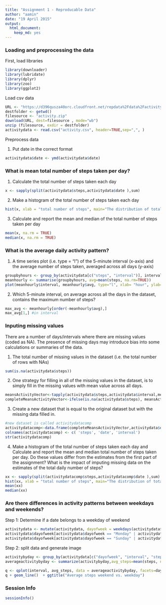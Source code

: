 ```yaml
---
title: "Assignment 1 - Reproducable Data"
author: "aamin"
date: "19 April 2015"
output:
  html_document:
    keep_md: yes
---
```



### Loading and preprocessing the data

First, load libraries
```r
library(downloader)
library(lubridate)
library(dplyr)
library(zoo)
library(ggplot2)
```


Load csv data
```r

URL <- "https://d396qusza40orc.cloudfront.net/repdata%2Fdata%2Factivity.zip"
destfolder <- getwd()
filesource <- "activity.zip"
download(URL, dest=filesource , mode="wb") 
unzip (filesource, exdir = destfolder)
activitydata <- read.csv("activity.csv", header=TRUE,sep=",", )  

```


Preprocess data

1. Put date in the correct format
```r
activitydata$date <- ymd(activitydata$date)
```


### What is mean total number of steps taken per day?

1. Calculate the total number of steps taken each day
```r
x <- sapply(split(activitydata$steps,activitydata$date ),sum)
```

2.  Make a histogram of the total number of steps taken each day
```r
hist(x, xlab = "total number of steps", main="The distribution of total numbers of steps each day")
```

3. Calculate and report the mean and median of the total number of steps taken per day
```r
mean(x, na.rm = TRUE)
median(x, na.rm = TRUE)
```


### What is the average daily activity pattern?

1. A time series plot (i.e. type = "l") of the 5-minute interval (x-axis) and the average number of steps taken, averaged across all days (y-axis)
```r
groupbyhours <- group_by(activitydata[c("steps", "interval")], interval)
meanhourly <- summarise(groupbyhours, avg=mean(steps, na.rm=TRUE))
plot(meanhourly$interval, meanhourly$avg, type="l", xlab= "hour", ylab= "steps", col="black" , lwd=1)     

```

2. Which 5-minute interval, on average across all the days in the dataset, contains the maximum number of steps?

```r
max_avg <- meanhourly[order(-meanhourly$avg),]
max_avg[1,] #in interval

```

### Inputing missing values
There are a number of days/intervals where there are missing values (coded as NA). The presence of missing days may introduce bias into some calculations or summaries of the data.

1. The total number of missing values in the dataset (i.e. the total number of rows with NAs)

```r
sum(is.na(activitydata$steps))
```

2. One strategy for filling in all of the missing values in the dataset, is to simply fill in the missing values with mean value across all days.

```r
meansActivityVector<-tapply(activitydata$steps,activitydata$interval,mean,na.rm=TRUE) 
completeMeansActivityVector<-ifelse(is.na(activitydata$steps), meansActivityVector, activitydata$steps)
```



3. Create a new dataset that is equal to the original dataset but with the missing data filled in.

```r
#new dataset is called activitydatacomp
activitydatacomp<-data.frame(completeMeansActivityVector,activitydata$date,activitydata$interval) 
colnames(activitydatacomp) <- c( 'steps', 'date', 'interval')
str(activitydatacomp)

```

4. Make a histogram of the total number of steps taken each day and Calculate and report the mean and median total number of steps taken per day. Do these values differ from the estimates from the first part of the assignment? What is the impact of imputing missing data on the estimates of the total daily number of steps?

```r

xx <- sapply(split(activitydatacomp$steps,activitydatacomp$date ),sum)
hist(xx, xlab = "total number of steps", main="The distribution of total numbers of steps each day")
mean(xx)
median(xx)
```




### Are there differences in activity patterns between weekdays and weekends?


Step 1: Determine if a date belongs to a weekday of weekend
```r
activitydata <- mutate(activitydata, dayofweek = weekdays(activitydata$date))
activitydata$dayofweek[activitydata$dayofweek == "Monday" | activitydata$dayofweek == "Tuesday"  | activitydata$dayofweek == "Wednesday"  | activitydata$dayofweek == "Thursday" | activitydata$dayofweek == "Friday"] <- "weekday"
activitydata$dayofweek[activitydata$dayofweek == "Sunday" | activitydata$dayofweek == "Saturday"] <- "weekend"
```

Step 2: split data and generate image
```r
activitybyday <- group_by(activitydata[c("dayofweek", "interval", "steps")],dayofweek,interval)
averageactivitybyday <- summarize(activitybyday,avg_steps=mean(steps, na.rm=TRUE)) 

q <- qplot(interval, avg_steps, data = averageactivitybyday, facets=dayofweek~., geom=c("point","smooth"), method="lm")
q + geom_line()  + ggtitle("Average steps weekend vs. weekday")
```

### Session Info

```r
sessionInfo()
```

